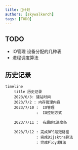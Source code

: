 ```yaml
---
title: 🥽计划
authors: [skywalkerch]
tags: [TODO]
---
```

## TODO

- IO管理 设备分配的几种表
- 进程调度算法

## 历史记录
```mermaid
timeline
    title 历史记录
    2023/6/3: 建站时间
    2023/7/2 : 内存管理内容
    2023/7/10 :  IO管理
    		  :  IO控制方式

    2023/7/11 :  有趣的C进度条
    
    2023/7/12 : 完成BFS最短路径
    		  : 完成Dijsktra算法
              : 完成Floyd算法        

```


